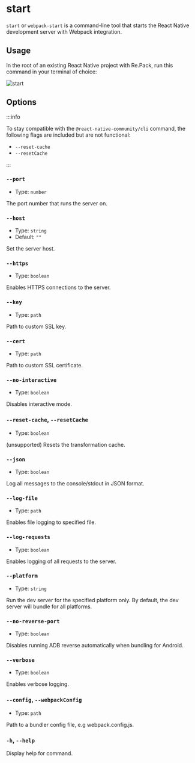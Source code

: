 # start

`start` or `webpack-start` is a command-line tool that starts the React Native development server with Webpack integration.

## Usage

In the root of an existing React Native project with Re.Pack, run this command in your terminal of choice:


<PackageManagerTabs command="react-native start" />

![start](/img/start.png)

## Options

:::info

To stay compatible with the `@react-native-community/cli` command, the following flags are included but are not functional:

- `--reset-cache`
- `--resetCache`

:::

### `--port`

- Type: `number`

The port number that runs the server on.

### `--host`

- Type: `string`
- Default: `""`

Set the server host.

### `--https`

- Type: `boolean`

Enables HTTPS connections to the server.

### `--key`

- Type: `path`

Path to custom SSL key.

### `--cert`

- Type: `path`

Path to custom SSL certificate.

### `--no-interactive`

- Type: `boolean`

Disables interactive mode.

### `--reset-cache`, `--resetCache`

- Type: `boolean`

(unsupported) Resets the transformation cache.

### `--json`

- Type: `boolean`

Log all messages to the console/stdout in JSON format.

### `--log-file`

- Type: `path`

Enables file logging to specified file.

### `--log-requests`

- Type: `boolean`

Enables logging of all requests to the server.

### `--platform`

- Type: `string`

Run the dev server for the specified platform only. By default, the dev server will bundle for all platforms.

### `--no-reverse-port`

- Type: `boolean`

Disables running ADB reverse automatically when bundling for Android.

### `--verbose`

- Type: `boolean`

Enables verbose logging.

### `--config`, `--webpackConfig`

- Type: `path`

Path to a bundler config file, e.g webpack.config.js.

### `-h`, `--help`

Display help for command.